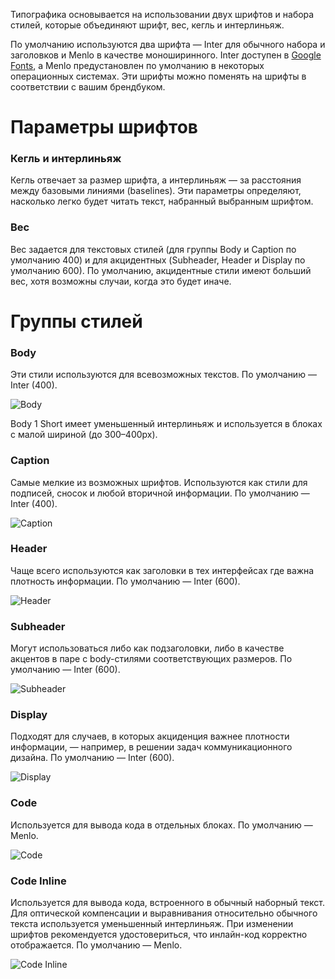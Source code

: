 Типографика основывается на использовании двух шрифтов и набора стилей, которые объединяют шрифт, вес, кегль и интерлиньяж.

По умолчанию используются два шрифта — Inter для обычного набора и заголовков и Menlo в качестве моноширинного. Inter доступен в [Google Fonts](https://fonts.google.com/specimen/Inter?query=inter), а Menlo предустановлен по умолчанию в некоторых операционных системах. Эти шрифты можно поменять на шрифты в соответствии с вашим брендбуком.

# Параметры шрифтов

### Кегль и интерлиньяж

Кегль отвечает за размер шрифта, а интерлиньяж — за расстояния между базовыми линиями (baselines). Эти параметры определяют, насколько легко будет читать текст, набранный выбранным шрифтом.

### Вес

Вес задается для текстовых стилей (для группы Body и Caption по умолчанию 400) и для акцидентных (Subheader, Header и Display по умолчанию 600). По умолчанию, акцидентные стили имеют больший вес, хотя возможны случаи, когда это будет иначе.

# Группы стилей

### **Body**

Эти стили используются для всевозможных текстов. По умолчанию — Inter (400).

![Body](/static/images/design/Typography/Body.png)

Body 1 Short имеет уменьшенный интерлиньяж и используется в блоках с малой шириной (до 300–400px).

### **Caption**

Самые мелкие из возможных шрифтов. Используются как стили для подписей, сносок и любой вторичной информации. По умолчанию — Inter (400).

![Caption](/static/images/design/Typography/Caption.png)

### **Header**

Чаще всего используются как заголовки в тех интерфейсах где важна плотность информации. По умолчанию — Inter (600).

![Header](/static/images/design/Typography/Header.png)

### **Subheader**

Могут использоваться либо как подзаголовки, либо в качестве акцентов в паре с body-стилями соответствующих размеров. По умолчанию — Inter (600).

![Subheader](/static/images/design/Typography/Subheader.png)

### **Display**

Подходят для случаев, в которых акциденция важнее плотности информации, — например, в решении задач коммуникационного дизайна. По умолчанию — Inter (600).

![Display](/static/images/design/Typography/Display.png)

### **Code**

Используется для вывода кода в отдельных блоках. По умолчанию — Menlo.

![Code](/static/images/design/Typography/Code.png)

### **Code Inline**

Используется для вывода кода, встроенного в обычный наборный текст. Для оптической компенсации и выравнивания относительно обычного текста используется уменьшенный интерлиньяж. При изменении шрифтов рекомендуется удостовериться, что инлайн-код корректно отображается. По умолчанию — Menlo.

![Code Inline](/static/images/design/Typography/CodeInline.png)